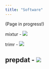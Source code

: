```yaml
---
title: "Software"
---
```


(Page in progress!)

mixtur - [![](http://cranlogs.r-pkg.org/badges/grand-total/mixtur)](https://cran.r-project.org/web/packages/mixtur/index.html)

trimr - [![](http://cranlogs.r-pkg.org/badges/grand-total/trimr)](https://cran.r-project.org/web/packages/trimr/index.html)

prepdat - [![](http://cranlogs.r-pkg.org/badges/grand-total/prepdat)](https://cran.r-project.org/web/packages/prepdat/index.html)
---
